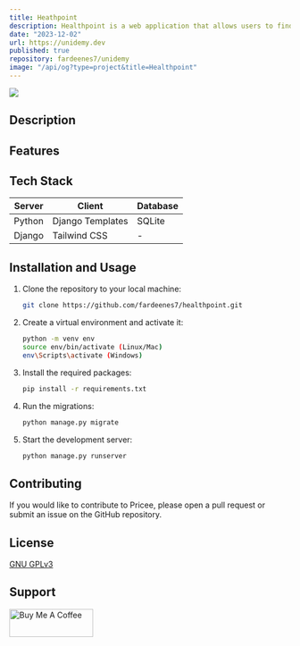 ```yaml
---
title: Heathpoint
description: Healthpoint is a web application that allows users to find the nearest health centers and pharmacies.
date: "2023-12-02"
url: https://unidemy.dev
published: true
repository: fardeenes7/unidemy
image: "/api/og?type=project&title=Healthpoint"
---
```


[![](https://unkey.dev/images/landing/app.png)](https://unidemy.dev)

## Description

## Features

## Tech Stack

| Server | Client | Database |
| --- | --- | -- |
| Python | Django Templates | SQLite |
| Django | Tailwind CSS | - |


## Installation and Usage

1.  Clone the repository to your local machine:

    ```bash
    git clone https://github.com/fardeenes7/healthpoint.git
    ```

2.  Create a virtual environment and activate it:

    
    ```bash
    python -m venv env
    source env/bin/activate (Linux/Mac)
    env\Scripts\activate (Windows)
    ```

3.  Install the required packages:

    ```bash
    pip install -r requirements.txt
    ```

4.  Run the migrations:

    ```bash
    python manage.py migrate
    ```

5.  Start the development server:

    ```bash
    python manage.py runserver
    ```

## Contributing

If you would like to contribute to Pricee, please open a pull request or submit an issue on the GitHub repository.

## License

[GNU GPLv3](https://www.gnu.org/licenses/gpl-3.0.en.html)

## Support
<a href="https://www.buymeacoffee.com/fardeenes" target="_blank"><img src="/icons/bmc-button.svg" height="50"  width="150" alt="Buy Me A Coffee" /></a>
